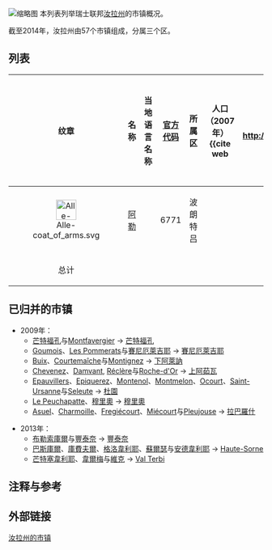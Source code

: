 [[File:Karte_Gemeinden_des_Kantons_Jura_farbig_2013.png|缩略图]]
本列表列举瑞士联邦[[汝拉州|汝拉州]]的市镇概况。

截至2014年，汝拉州由57个市镇组成，分属三个区。

== 列表 ==

{| class="wikitable sortable" style="text-align: right;"
|- align="right"
! 纹章 !! 名称 !! 当地语言名称!! [[瑞士市镇官方编号|官方代码]]!! 所属区 !! 人口（2007年）<ref name="Document67224">{{fr}}{{cite web
 |url         = http://www.bfs.admin.ch/bfs/portal/fr/index/themen/01/02/blank/key/raeumliche_verteilung/kantone__gemeinden.Document.67224.xls
 |title       = Bilan de la population résidante permanente (total) selon les districts et les communes
 |publisher   = Office fédéral de la statistique
 |accessdate  = 15 décembre 2008
 |deadurl     = yes
 |archiveurl  = https://web.archive.org/web/20100715010012/http://www.bfs.admin.ch/bfs/portal/fr/index/themen/01/02/blank/key/raeumliche_verteilung/kantone__gemeinden.Document.67224.xls
 |archivedate = 2010-07-15
}}</ref> !! 面积（km²）<ref name="Document87942">{{fr}}{{cite web
 |url=http://www.bfs.admin.ch/bfs/portal/fr/index/themen/02/03/blank/data/gemeindedaten.Document.87942.xls 
 |title=Statistique de la superficie standard – Données communales selon 4 domaines principaux 
 |publisher=Office fédéral de la statistique 
 |accessdate=15 décembre 2008 
 |deadurl=yes 
 |archiveurl=https://web.archive.org/web/20110514110918/http://www.bfs.admin.ch/bfs/portal/fr/index/themen/02/03/blank/data/gemeindedaten.Document.87942.xls 
 |archivedate=2011-05-14 
}}</ref> !! 人口密度（人/km²）
|-
| align="center" | [[File:Alle-coat_of_arms.svg|40px]] || align="center" | [[阿勒_(汝拉州)|阿勒]] || align="left" | {{lang|fr|Alle}} || 6771 || 波朗特吕 || {{smn|1718|6}} || {{smn|10.6|4|100}} || {{smn|162.1|7|100}}
|-
! style="text-align:center" | 总计 !!   !!   !!   !!   !! style="text-align:right" | {{formatnum:71738}} !! style="text-align:right" | {{formatnum:838.55}} !! style="text-align:right" | {{formatnum:85.6}}
|}

==已归并的市镇==
* 2009年：
** [[芒特福孔|芒特福孔]]与[[Montfavergier|Montfavergier]] → [[芒特福孔|芒特福孔]]
** [[Goumois_(Jura)|Goumois]]、[[Les_Pommerats|Les Pommerats]]与[[賽尼厄萊吉耶|賽尼厄萊吉耶]] → [[賽尼厄萊吉耶|賽尼厄萊吉耶]]
** [[Buix|Buix]]、[[Courtemaîche|Courtemaîche]]与[[Montignez|Montignez]] → [[下阿萊訥|下阿萊訥]]
** [[Chevenez|Chevenez]]、[[Damvant|Damvant]], [[Réclère|Réclère]]与[[Roche-d'Or|Roche-d'Or]] → [[上阿茹瓦|上阿茹瓦]]
** [[Epauvillers|Epauvillers]]、[[Epiquerez|Epiquerez]]、[[Montenol|Montenol]]、[[Montmelon|Montmelon]]、[[Ocourt|Ocourt]]、[[Saint-Ursanne|Saint-Ursanne]]与[[Seleute|Seleute]] → [[杜園|杜園]]
** [[Le_Peuchapatte|Le Peuchapatte]]、[[穆里奧|穆里奧]] → [[穆里奧|穆里奧]]
** [[Asuel|Asuel]]、[[Charmoille_(Jura)|Charmoille]]、[[Fregiécourt|Fregiécourt]]、[[Miécourt|Miécourt]]与[[Pleujouse|Pleujouse]] → [[拉巴羅什|拉巴羅什]]

* 2013年：
** [[布勒索庫爾|布勒索庫爾]]与[[豐泰奈|豐泰奈]] → [[豐泰奈|豐泰奈]]
** [[巴斯庫爾|巴斯庫爾]]、[[庫費夫爾|庫費夫爾]]、[[格洛韋利耶|格洛韋利耶]]、[[蘇爾瑟|蘇爾瑟]]与[[安德韋利耶|安德韋利耶]] → [[Haute-Sorne|Haute-Sorne]]
** [[芒特塞韋利耶|芒特塞韋利耶]]、[[韋爾梅|韋爾梅]]与[[維克_(汝拉州)|維克]] → [[Val_Terbi_(commune)|Val Terbi]]

== 注释与参考 ==
<references />

==外部链接==
[[Category:汝拉州的市镇|]]
